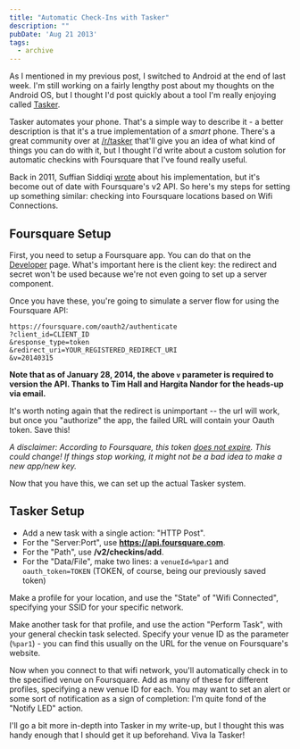 ```yaml
---
title: "Automatic Check-Ins with Tasker"
description: ""
pubDate: 'Aug 21 2013'
tags:
  - archive
---
```



As I mentioned in my previous post, I switched to Android at the end of last week. I'm still working on a fairly lengthy post about my thoughts on the Android OS, but I thought I'd post quickly about a tool I'm really enjoying called [Tasker](http://tasker.dinglisch.net/).

Tasker automates your phone. That's a simple way to describe it - a better description is that it's a true implementation of a *smart* phone. There's a great community over at [/r/tasker](http://www.reddit.com/r/tasker) that'll give you an idea of what kind of things you can do with it, but I thought I'd write about a custom solution for automatic checkins with Foursquare that I've found really useful.

Back in 2011, Suffian Siddiqi [wrote](http://sufian.org/2011/04/20/auto-checkin-on-foursquare-with-tasker/) about his implementation, but it's become out of date with Foursquare's v2 API. So here's my steps for setting up something similar: checking into Foursquare locations based on Wifi Connections.

## Foursquare Setup

First, you need to setup a Foursquare app. You can do that on the [Developer](https://foursquare.com/developers/apps) page. What's important here is the client key: the redirect and secret won't be used because we're not even going to set up a server component.

Once you have these, you're going to simulate a server flow for using the Foursquare API:

    https://foursquare.com/oauth2/authenticate
    ?client_id=CLIENT_ID
    &response_type=token
    &redirect_uri=YOUR_REGISTERED_REDIRECT_URI
    &v=20140315

**Note that as of January 28, 2014, the above `v` parameter is required to version the API. Thanks to Tim Hall and Hargita Nandor for the heads-up via email.**

It's worth noting again that the redirect is unimportant -- the url will work, but once you "authorize" the app, the failed URL will contain your Oauth token. Save this!

*A disclaimer: According to Foursquare, this token [does not expire](https://developer.foursquare.com/overview/auth.html#notes). This could change! If things stop working, it might not be a bad idea to make a new app/new key.*

Now that you have this, we can set up the actual Tasker system.

## Tasker Setup

- Add a new task with a single action: "HTTP Post".
- For the "Server:Port", use **https://api.foursquare.com**.
- For the "Path", use **/v2/checkins/add**.
- For the "Data/File", make two lines: a `venueId=%par1` and `oauth_token=TOKEN` (TOKEN, of course, being our previously saved token)

Make a profile for your location, and use the "State" of "Wifi Connected", specifying your SSID for your specific network.

Make another task for that profile, and use the action "Perform Task", with your general checkin task selected. Specify your venue ID as the parameter (`%par1`) - you can find this usually on the URL for the venue on Foursquare's website.

Now when you connect to that wifi network, you'll automatically check in to the specified venue on Foursquare. Add as many of these for different profiles, specifying a new venue ID for each. You may want to set an alert or some sort of notification as a sign of completion: I'm quite fond of the "Notify LED" action.

I'll go a bit more in-depth into Tasker in my write-up, but I thought this was handy enough that I should get it up beforehand. Viva la Tasker!
